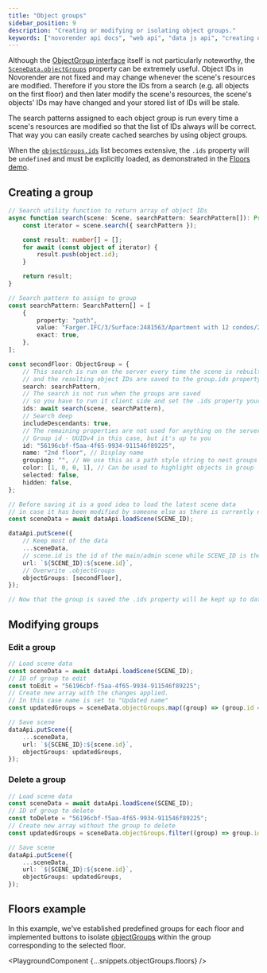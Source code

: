 ```yaml
---
title: "Object groups"
sidebar_position: 9
description: "Creating or modifying or isolating object groups."
keywords: ["novorender api docs", "web api", "data js api", "creating object groups", "isolating object groups"]
---
```



Although the [ObjectGroup interface](https://docs.novorender.com/legacy/docs/data-js-api/interfaces/DataJsAPI.ObjectGroup) itself is not particularly noteworthy,
the <code>[SceneData.objectGroups](https://docs.novorender.com/legacy/docs/data-js-api/interfaces/DataJsAPI.SceneData#objectgroups)</code> property can be extremely useful.
Object IDs in Novorender are not fixed and may change whenever the scene's resources are modified.
Therefore if you store the IDs from a search (e.g. all objects on the first floor) and then later modify the scene's resources,
the scene's objects' IDs may have changed and your stored list of IDs will be stale.

The search patterns assigned to each object group is run every time a scene's resources are modified so that the list of IDs always will be correct.
That way you can easily create cached searches by using object groups.

When the <code>[objectGroups.ids](https://docs.novorender.com/legacy/docs/data-js-api/interfaces/DataJsAPI.Bookmark.ObjectGroup#ids)</code> list becomes extensive, the `.ids` property will be `undefined` and must be explicitly loaded, as demonstrated in the [Floors demo](#floors-example).

## Creating a group

```typescript
// Search utility function to return array of object IDs
async function search(scene: Scene, searchPattern: SearchPattern[]): Promise<number[]> {
    const iterator = scene.search({ searchPattern });

    const result: number[] = [];
    for await (const object of iterator) {
        result.push(object.id);
    }

    return result;
}

// Search pattern to assign to group
const searchPattern: SearchPattern[] = [
    {
        property: "path",
        value: "Farger.IFC/3/Surface:2481563/Apartment with 12 condos/2ND FLOOR",
        exact: true,
    },
];

const secondFloor: ObjectGroup = {
    // This search is run on the server every time the scene is rebuilt
    // and the resulting object IDs are saved to the group.ids property
    search: searchPattern,
    // The search is not run when the groups are saved
    // so you have to run it client side and set the .ids property yourself when you create the group
    ids: await search(scene, searchPattern),
    // Search deep
    includeDescendants: true,
    // The remaining properties are not used for anything on the server
    // Group id - UUIDv4 in this case, but it's up to you
    id: "56196cbf-f5aa-4f65-9934-911546f89225",
    name: "2nd floor", // Display name
    grouping: "", // We use this as a path style string to nest groups in the UI
    color: [1, 0, 0, 1], // Can be used to highlight objects in group
    selected: false,
    hidden: false,
};

// Before saving it is a good idea to load the latest scene data
// in case it has been modified by someone else as there is currently no way of just adding groups
const sceneData = await dataApi.loadScene(SCENE_ID);

dataApi.putScene({
    // Keep most of the data
    ...sceneData,
    // scene.id is the id of the main/admin scene while SCENE_ID is the viewer scene id
    url: `${SCENE_ID}:${scene.id}`,
    // Overwrite .objectGroups
    objectGroups: [secondFloor],
});

// Now that the group is saved the .ids property will be kept up to date by the server
```

## Modifying groups

### Edit a group
```typescript
// Load scene data
const sceneData = await dataApi.loadScene(SCENE_ID);
// ID of group to edit
const toEdit = "56196cbf-f5aa-4f65-9934-911546f89225";
// Create new array with the changes applied.
// In this case name is set to "Updated name"
const updatedGroups = sceneData.objectGroups.map((group) => (group.id === toEdit ? { ...group, name: "Updated name" } : group));

// Save scene
dataApi.putScene({
    ...sceneData,
    url: `${SCENE_ID}:${scene.id}`,
    objectGroups: updatedGroups,
});
```

### Delete a group
```typescript
// Load scene data
const sceneData = await dataApi.loadScene(SCENE_ID);
// ID of group to delete
const toDelete = "56196cbf-f5aa-4f65-9934-911546f89225";
// Create new array without the group to delete
const updatedGroups = sceneData.objectGroups.filter((group) => group.id !== toDelete);

// Save scene
dataApi.putScene({
    ...sceneData,
    url: `${SCENE_ID}:${scene.id}`,
    objectGroups: updatedGroups,
});
```

## Floors example

In this example, we've established predefined groups for each floor and implemented buttons to isolate [objectGroups](https://docs.novorender.com/legacy/docs/data-js-api/interfaces/DataJsAPI.Bookmark-1#objectgroups) within the group corresponding to the selected floor.

<PlaygroundComponent {...snippets.objectGroups.floors} />
